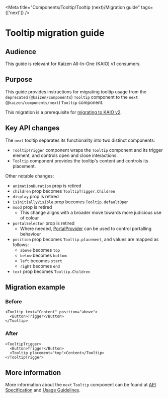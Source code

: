 
<Meta title="Components/Tooltip/Tooltip (next)/Migration guide" tags={['next']} />

# Tooltip migration guide

## Audience

This guide is relevant for Kaizen All-In-One (KAIO) v1 consumers.

## Purpose

This guide provides instructions for migrating tooltip usage from the `deprecated` (`@kaizen/components`) `Tooltip` component to the `next` (`@kaizen/components/next`) `Tooltip` component.

This migration is a prerequisite for [migrating to KAIO v2](/docs/releases-upcoming-major-releases--docs).

## Key API changes

The `next` tooltip separates its functionality into two distinct components:

- `TooltipTrigger` component wraps the `Tooltip` component and its trigger element, and controls open and close interactions.
- `Tooltip` component provides the tooltip's content and controls its placement.

Other notable changes:

- `animationDuration` prop is retired
- `children` prop becomes `TooltipTrigger.Children`
- `display` prop is retired
- `isInitiallyVisible` prop becomes `Tooltip.defaultOpen`
- `mood` prop is retired
  - This change aligns with a broader move towards more judicious use of colour
- `portalSelector` prop is retired
  - Where needed, [PortalProvider](https://react-spectrum.adobe.com/react-aria/PortalProvider.html) can be used to control portalling behaviour
- `position` prop becomes `Tooltip.placement`, and values are mapped as follows:
  - `above` becomes `top`
  - `below` becomes `bottom`
  - `left` becomes `start`
  - `right` becomes `end`
- `text` prop becomes `Tooltip.Children`

## Migration example

### Before

```tsx
<Tooltip text="Content" position="above">
  <Button>Trigger</Button>
</Tooltip>
```

### After

```tsx
<TooltipTrigger>
  <Button>Trigger</Button>
  <Tooltip placement="top">Content</Tooltip>
</TooltipTrigger>
```

## More information

More information about the `next` `Tooltip` component can be found at [API Specification](/docs/components-tooltip-tooltip-next-api-specification--docs) and [Usage Guidelines](/docs/components-tooltip-tooltip-next-usage-guidelines--docs).
